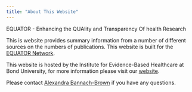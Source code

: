 ```yaml
---
title: "About This Website"
---
```


EQUATOR - Enhancing the QUAlity and Transparency Of health Research

This is website provides summary information from a number of different sources on the numbers of publications. This website is built for the <a href="http://www.equator-network.org/" target="_blank"> EQUATOR Network</a>. 

This website is hosted by the Institute for Evidence-Based Healthcare at Bond University, for more information please visit our <a href="https://iebh.bond.edu.au/our-research/australasian-equator-centre" target="_blank"> website</a>. 

Please contact <a href="mailto:alexandra_bannachbrown@bond.edu.au" target="_blank"> Alexandra Bannach-Brown</a> if you have any questions. 
